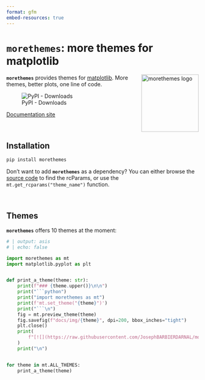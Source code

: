 ```yaml
---
format: gfm
embed-resources: true
---
```


<!-- Automatically generated, uses README.qmd to modify README.md -->

# `morethemes`: more themes for matplotlib

<img src="https://github.com/JosephBARBIERDARNAL/static/blob/main/python-libs/morethemes/image.png?raw=true" alt="morethemes logo" align="right" width="150px"/>

**`morethemes`** provides themes for [matplotlib](https://matplotlib.org/). More themes, better plots, one line of code.

![PyPI - Downloads](https://img.shields.io/pypi/dm/morethemes)

[Documentation site](https://josephbarbierdarnal.github.io/morethemes/)



<br>

## Installation

```bash
pip install morethemes
```

Don't want to add **`morethemes`** as a dependency? You can either browse the [source code](https://github.com/JosephBARBIERDARNAL/morethemes/blob/main/morethemes/themes.py) to find the rcParams, or use the `mt.get_rcparams("theme_name")` function.


<br>

## Themes

**`morethemes`** offers 10 themes at the moment:


```python
# | output: asis
# | echo: false

import morethemes as mt
import matplotlib.pyplot as plt


def print_a_theme(theme: str):
    print(f"### {theme.upper()}\n\n")
    print("```python")
    print("import morethemes as mt")
    print(f'mt.set_theme("{theme}")')
    print("```\n")
    fig = mt.preview_theme(theme)
    fig.savefig(f"docs/img/{theme}", dpi=200, bbox_inches="tight")
    plt.close()
    print(
        f"[![](https://raw.githubusercontent.com/JosephBARBIERDARNAL/morethemes/refs/heads/main/docs/img/{theme}.png)](https://josephbarbierdarnal.github.io/morethemes/)"
    )
    print("\n")


for theme in mt.ALL_THEMES:
    print_a_theme(theme)
```
